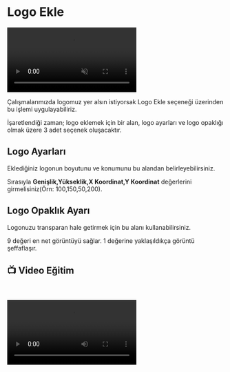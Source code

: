 # Logo Ekle


<video autoPlay muted loop controls>
  <source src="https://forum.ve3.plus/assets/files/2024-04-28/docs-turkce/logo-ekle.mp4" type="video/mp4" />
  Your browser does not support the video tag.
</video>



Çalışmalarımızda logomuz yer alsın istiyorsak Logo Ekle seçeneği üzerinden bu işlemi uygulayabiliriz.

İşaretlendiği zaman; logo eklemek için bir alan, logo ayarları ve logo opaklığı olmak üzere 3 adet seçenek oluşacaktır.

## Logo Ayarları

Eklediğiniz logonun boyutunu ve konumunu bu alandan belirleyebilirsiniz.

Sırasıyla **Genişlik,Yükseklik,X Koordinat,Y Koordinat** değerlerini girmelisiniz(Örn: 100,150,50,200).



## Logo Opaklık Ayarı

Logonuzu transparan hale getirmek için bu alanı kullanabilirsiniz.

9 değeri en net görüntüyü sağlar. 1 değerine yaklaşıldıkça görüntü şeffaflaşır.

## 📺 Video Eğitim
    

<video controls>
  <source src="https://forum.ve3.plus/assets/files/2024-04-28/docs-turkce-egitimler/secenekler-logo.mp4" type="video/mp4" />
  Your browser does not support the video tag.
</video>